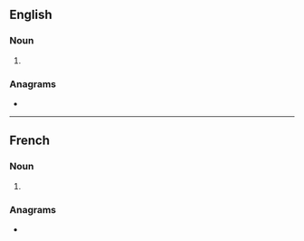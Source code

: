 ==English==

===Noun===
{{head|en|noun form}}

# {{plural of|osier|lang=en}}

===Anagrams===
* {{anagrams|en|a=eiorss|Rosies}}

----

==French==

===Noun===
{{head|fr|noun plural form|g=m}}

# {{plural of|osier|lang=fr}}

===Anagrams===
* {{l|fr|serois}}